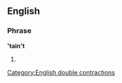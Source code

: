 ==English==

===Phrase===
''''tain't'''

# {{eye dialect|[[it]] [[ain't]]}}[[Category:English double contractions]]